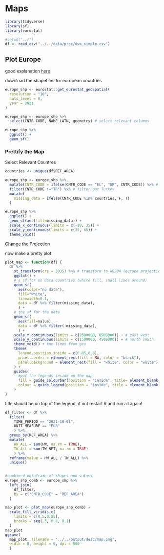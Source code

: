 # Maps

```r
library(tidyverse)
library(sf)
library(eurostat)
```


```r
#setwd("../")
df <- read_csv("../../data/proc/dwa_simple.csv")
```

## Plot Europe

good explanation [here](http://stavrakoudis.econ.uoi.gr/r-eurostat/drawing-maps-of-europe.html)

download the shapefiles for european countries
```r
europe_shp <- eurostat::get_eurostat_geospatial(
  resolution = "10",
  nuts_level = 0,
  year = 2021
)
```

```r
europe_shp <- europe_shp %>%
  select(CNTR_CODE, NAME_LATN, geometry) # select relevant columns
```

```r
europe_shp %>%
  ggplot() +
  geom_sf()
```

### Prettify the Map

Select Relevant Countres
```r
countries <- unique(df$REF_AREA)

europe_shp <- europe_shp %>%
  mutate(CNTR_CODE = ifelse(CNTR_CODE == "EL", "GR", CNTR_CODE)) %>% # Greece is EL in the shapefile
  filter(CNTR_CODE !="TR") %>% # filter out Turkey
  mutate(
    missing_data = ifelse(CNTR_CODE %in% countries, F, T)
  )
```

```r
europe_shp %>%
  ggplot() +
  geom_sf(aes(fill=missing_data)) +
  scale_x_continuous(limits = c(-10, 35)) +
  scale_y_continuous(limits = c(35, 65)) +
  theme_void()
```

Change the Projection

now make a pretty plot
```r
plot_map <- function(df) {
  df %>%
    st_transform(crs = 3035) %>% # transform to WGS84 (europe projection)
    ggplot() +
    # a sf for no data countries (white fill, small lines around)
    geom_sf(
      aes(color="no data"),
      fill="white",
      linewidth=0.1,
      data = df %>% filter(missing_data),
      ) +
    # the sf for the data
    geom_sf(
      aes(fill=value),
      data = df %>% filter(!missing_data),
      ) +
    scale_x_continuous(limits = c(2500000, 6500000)) + # east west
    scale_y_continuous(limits = c(1500000, 4500000)) + # north south
    theme_void() + #no lines from geo
    theme(
      legend.position.inside = c(0.85,0.8),
      panel.border = element_rect(fill = NA, color = "black"),
      panel.background = element_rect(fill = "white", color = "white"), # change this for transparent background
    ) +
    guides(
      #put the legends inside on the map
      fill = guide_colourbar(position = "inside", title= element_blank()),
      colour = guide_legend(position = "inside", title = element_blank())
    ) 
}
```

title should be on top of the legend, if not restart R and run all again!

```r
df_filter <- df %>%
  filter(
    TIME_PERIOD == "2021-10-01",
    UNIT_MEASURE == "EUR"
    ) %>%
  group_by(REF_AREA) %>%
  mutate(
    HW_ALL = sum(HW, na.rm = TRUE),
    TW_ALL = sum(TW_NET, na.rm = TRUE)
    ) %>%
  reframe(value = HW_ALL / TW_ALL) %>%
  unique() 
  

#combined dataframe of shapes and values
europe_shp_comb <- europe_shp %>%
  left_join(
    df_filter, 
    by = c("CNTR_CODE" = "REF_AREA")
  )

map_plot <- plot_map(europe_shp_comb) +
  scale_fill_viridis_c(
    limits = c(0.5,0.85),
    breaks = seq(.5, 0.8, 0.1)
  ) 
map_plot
ggsave(
  map_plot, filename = "../../output/desc/map.png",
  width = 8, height = 6, dpi = 500
  )
```

